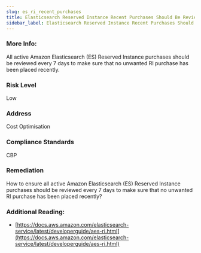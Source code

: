 ```yaml
---
slug: es_ri_recent_purchases
title: Elasticsearch Reserved Instance Recent Purchases Should Be Reviewed
sidebar_label: Elasticsearch Reserved Instance Recent Purchases Should Be Reviewed
---
```


### More Info:

All active Amazon Elasticsearch (ES) Reserved Instance purchases should be reviewed every 7 days to make sure that no unwanted RI purchase has been placed recently.

### Risk Level

Low

### Address

Cost Optimisation

### Compliance Standards

CBP

### Remediation

How to ensure all active Amazon Elasticsearch (ES) Reserved Instance purchases should be reviewed every 7 days to make sure that no unwanted RI purchase has been placed recently?

### Additional Reading:

- [https://docs.aws.amazon.com/elasticsearch-service/latest/developerguide/aes-ri.html](https://docs.aws.amazon.com/elasticsearch-service/latest/developerguide/aes-ri.html) 

